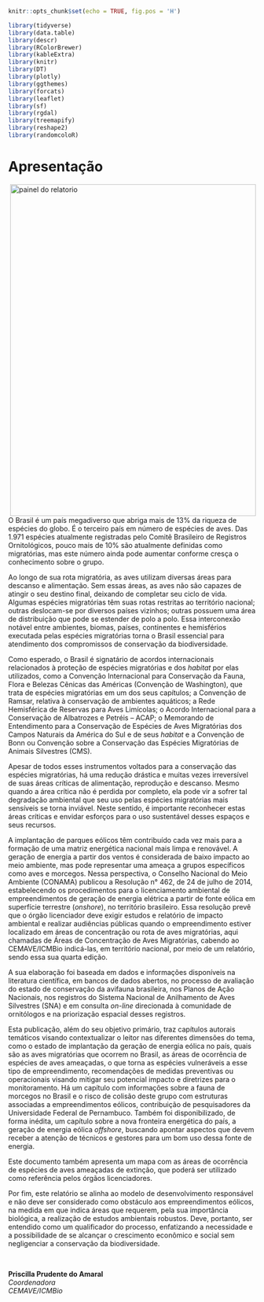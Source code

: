 \pagestyle{plain}

```r
knitr::opts_chunk$set(echo = TRUE, fig.pos = 'H')
```


```r

library(tidyverse)
library(data.table)
library(descr)
library(RColorBrewer)
library(kableExtra)
library(knitr)
library(DT)
library(plotly)
library(ggthemes)
library(forcats)
library(leaflet)
library(sf)
library(rgdal)
library(treemapify)
library(reshape2)
library(randomcoloR)
```

# Apresentação {#apresentacao .unnumbered}

<a href="https://cemave-sede.github.io/painel4/"><img src="imagens/capa/capafinal.png" alt="painel do relatorio" width="500" height="675" align="right" style="margin: 0 0 0 0"/></a> O Brasil é um país megadiverso que abriga mais de 13% da riqueza de espécies do globo. É o terceiro país em número de espécies de aves. Das 1.971 espécies atualmente registradas pelo Comitê Brasileiro de Registros Ornitológicos, pouco mais de 10% são atualmente definidas como migratórias, mas este número ainda pode aumentar conforme cresça o conhecimento sobre o grupo.

Ao longo de sua rota migratória, as aves utilizam diversas áreas para descanso e alimentação. Sem essas áreas, as aves não são capazes de atingir o seu destino final, deixando de completar seu ciclo de vida. Algumas espécies migratórias têm suas rotas restritas ao território nacional; outras deslocam-se por diversos países vizinhos; outras possuem uma área de distribuição que pode se estender de polo a polo. Essa interconexão notável entre ambientes, biomas, países, continentes e hemisférios executada pelas espécies migratórias torna o Brasil essencial para atendimento dos compromissos de conservação da biodiversidade.

Como esperado, o Brasil é signatário de acordos internacionais relacionados à proteção de espécies migratórias e dos *habitat* por elas utilizados, como a Convenção Internacional para Conservação da Fauna, Flora e Belezas Cênicas das Américas (Convenção de Washington), que trata de espécies migratórias em um dos seus capítulos; a Convenção de Ramsar, relativa à conservação de ambientes aquáticos; a Rede Hemisférica de Reservas para Aves Limícolas; o Acordo Internacional para a Conservação de Albatrozes e Petréis -- ACAP; o Memorando de Entendimento para a Conservação de Espécies de Aves Migratórias dos Campos Naturais da América do Sul e de seus *habitat* e a Convenção de Bonn ou Convenção sobre a Conservação das Espécies Migratórias de Animais Silvestres (CMS).

Apesar de todos esses instrumentos voltados para a conservação das espécies migratórias, há uma redução drástica e muitas vezes irreversível de suas áreas críticas de alimentação, reprodução e descanso. Mesmo quando a área crítica não é perdida por completo, ela pode vir a sofrer tal degradação ambiental que seu uso pelas espécies migratórias mais sensíveis se torna inviável. Neste sentido, é importante reconhecer estas áreas críticas e envidar esforços para o uso sustentável desses espaços e seus recursos.

A implantação de parques eólicos têm contribuído cada vez mais para a formação de uma matriz energética nacional mais limpa e renovável. A geração de energia a partir dos ventos é considerada de baixo impacto ao meio ambiente, mas pode representar uma ameaça a grupos específicos como aves e morcegos. Nessa perspectiva, o Conselho Nacional do Meio Ambiente (CONAMA) publicou a Resolução n° 462, de 24 de julho de 2014, estabelecendo os procedimentos para o licenciamento ambiental de empreendimentos de geração de energia elétrica a partir de fonte eólica em superfície terrestre (*onshore*), no território brasileiro. Essa resolução prevê que o órgão licenciador deve exigir estudos e relatório de impacto ambiental e realizar audiências públicas quando o empreendimento estiver localizado em áreas de concentração ou rota de aves migratórias, aqui chamadas de Áreas de Concentração de Aves Migratórias, cabendo ao CEMAVE/ICMBio indicá-las, em território nacional, por meio de um relatório, sendo essa sua quarta edição.

A sua elaboração foi baseada em dados e informações disponíveis na literatura científica, em bancos de dados abertos, no processo de avaliação do estado de conservação da avifauna brasileira, nos Planos de Ação Nacionais, nos registros do Sistema Nacional de Anilhamento de Aves Silvestres (SNA) e em consulta *on-line* direcionada à comunidade de ornitólogos e na priorização espacial desses registros.

Esta publicação, além do seu objetivo primário, traz capítulos autorais temáticos visando contextualizar o leitor nas diferentes dimensões do tema, como o estado de implantação da geração de energia eólica no país, quais são as aves migratórias que ocorrem no Brasil, as áreas de ocorrência de espécies de aves ameaçadas, o que torna as espécies vulneráveis a esse tipo de empreendimento, recomendações de medidas preventivas ou operacionais visando mitigar seu potencial impacto e diretrizes para o monitoramento. Há um capítulo com informações sobre a fauna de morcegos no Brasil e o risco de colisão deste grupo com estruturas associadas a empreendimentos eólicos, contribuição de pesquisadores da Universidade Federal de Pernambuco. Também foi disponibilizado, de forma inédita, um capítulo sobre a nova fronteira energética do país, a geração de energia eólica *offshore*, buscando apontar aspectos que devem receber a atenção de técnicos e gestores para um bom uso dessa fonte de energia.

Este documento também apresenta um mapa com as áreas de ocorrência de espécies de aves ameaçadas de extinção, que poderá ser utilizado como referência pelos órgãos licenciadores.

Por fim, este relatório se alinha ao modelo de desenvolvimento responsável e não deve ser considerado como obstáculo aos empreendimentos eólicos, na medida em que indica áreas que requerem, pela sua importância biológica, a realização de estudos ambientais robustos. Deve, portanto, ser entendido como um qualificador do processo, enfatizando a necessidade e a possibilidade de se alcançar o crescimento econômico e social sem negligenciar a conservação da biodiversidade.

<br>
  
  **Priscilla Prudente do Amaral**\
*Coordenadora*\
*CEMAVE/ICMBio*